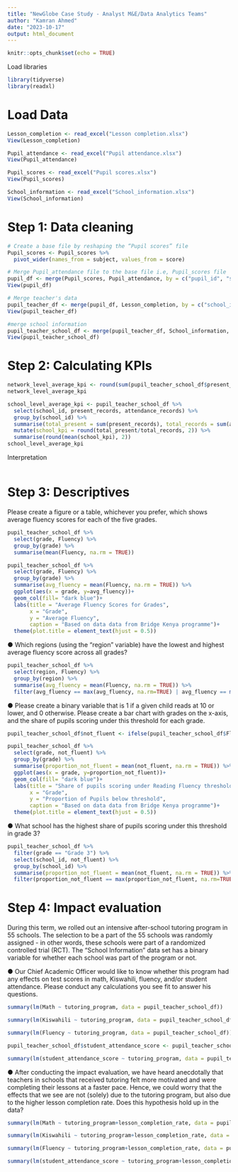```yaml
---
title: "NewGlobe Case Study - Analyst M&E/Data Analytics Teams"
author: "Kamran Ahmed"
date: "2023-10-17"
output: html_document
---
```


```r
knitr::opts_chunk$set(echo = TRUE)
```

Load libraries
```r
library(tidyverse)
library(readxl)
```
# Load Data
```r
Lesson_completion <- read_excel("Lesson completion.xlsx")
View(Lesson_completion)
```

```r
Pupil_attendance <- read_excel("Pupil attendance.xlsx")
View(Pupil_attendance)
```

```r
Pupil_scores <- read_excel("Pupil scores.xlsx")
View(Pupil_scores)
```

```r
School_information <- read_excel("School_information.xlsx")
View(School_information)
```

# Step 1: Data cleaning
```r
# Create a base file by reshaping the “Pupil scores” file
Pupil_scores <- Pupil_scores %>%
  pivot_wider(names_from = subject, values_from = score)
```

```r
# Merge Pupil_attendance file to the base file i.e, Pupil_scores file
pupil_df <- merge(Pupil_scores, Pupil_attendance, by = c("pupil_id", "school_id", "grade"))
View(pupil_df)
```

```r
# Merge teacher's data
pupil_teacher_df <- merge(pupil_df, Lesson_completion, by = c("school_id", "grade"))
View(pupil_teacher_df)
```

```r
#merge school information
pupil_teacher_school_df <- merge(pupil_teacher_df, School_information, by = "school_id")
View(pupil_teacher_school_df)
```

# Step 2: Calculating KPIs
```r
network_level_average_kpi <- round(sum(pupil_teacher_school_df$present_records)/sum(pupil_teacher_school_df$attendance_records), 2)
network_level_average_kpi
```
```r
school_level_average_kpi <- pupil_teacher_school_df %>%
  select(school_id, present_records, attendance_records) %>%
  group_by(school_id) %>%
  summarise(total_present = sum(present_records), total_records = sum(attendance_records)) %>%
  mutate(school_kpi = round(total_present/total_records, 2)) %>%
  summarise(round(mean(school_kpi), 2))
school_level_average_kpi
```
Interpretation
```r

```

# Step 3: Descriptives

Please create a figure or a table, whichever you prefer, which shows average fluency scores for each of the five grades.
```r
pupil_teacher_school_df %>%
  select(grade, Fluency) %>%
  group_by(grade) %>%
  summarise(mean(Fluency, na.rm = TRUE))
```
```r
pupil_teacher_school_df %>%
  select(grade, Fluency) %>%
  group_by(grade) %>%
  summarise(avg_fluency = mean(Fluency, na.rm = TRUE)) %>%
  ggplot(aes(x = grade, y=avg_fluency))+
  geom_col(fill= "dark blue")+
  labs(title = "Average Fluency Scores for Grades",
       x = "Grade",
       y = "Average Fluency",
       caption = "Based on data data from Bridge Kenya programme")+
  theme(plot.title = element_text(hjust = 0.5))
```

● Which regions (using the “region” variable) have the lowest and highest average fluency score across all grades?
```r
pupil_teacher_school_df %>%
  select(region, Fluency) %>%
  group_by(region) %>%
  summarise(avg_fluency = mean(Fluency, na.rm = TRUE)) %>%
  filter(avg_fluency == max(avg_fluency, na.rm=TRUE) | avg_fluency == min(avg_fluency, na.rm=TRUE))
```

● Please create a binary variable that is 1 if a given child reads at 10 or lower, and 0 otherwise. Please create a bar chart with grades on the x-axis, and the share of pupils scoring under this threshold for each grade.
```r
pupil_teacher_school_df$not_fluent <- ifelse(pupil_teacher_school_df$Fluency <=10, 1, 0)

pupil_teacher_school_df %>%
  select(grade, not_fluent) %>%
  group_by(grade) %>%
  summarise(proportion_not_fluent = mean(not_fluent, na.rm = TRUE)) %>%
  ggplot(aes(x = grade, y=proportion_not_fluent))+
  geom_col(fill= "dark blue")+
  labs(title = "Share of pupils scoring under Reading Fluency threshold of 10 across Grades",
       x = "Grade",
       y = "Proportion of Pupils below threshold",
       caption = "Based on data data from Bridge Kenya programme")+
  theme(plot.title = element_text(hjust = 0.5))
```

● What school has the highest share of pupils scoring under this threshold in grade 3?
```r
pupil_teacher_school_df %>%
  filter(grade == "Grade 3") %>%
  select(school_id, not_fluent) %>%
  group_by(school_id) %>%
  summarise(proportion_not_fluent = mean(not_fluent, na.rm = TRUE)) %>%
  filter(proportion_not_fluent == max(proportion_not_fluent, na.rm=TRUE))
```

# Step 4: Impact evaluation 

During this term, we rolled out an intensive after-school tutoring program in 55 schools. The selection to be a part of the 55 schools was randomly assigned - in other words, these schools were part of a randomized controlled trial (RCT). The “School Information” data set has a binary variable for whether each school was part of the program or not.

● Our Chief Academic Officer would like to know whether this program had any effects on test scores in math, Kiswahili, fluency, and/or student attendance. Please conduct any calculations you see fit to answer his questions.
```r
summary(lm(Math ~ tutoring_program, data = pupil_teacher_school_df))
```
```r
summary(lm(Kiswahili ~ tutoring_program, data = pupil_teacher_school_df))
```
```r
summary(lm(Fluency ~ tutoring_program, data = pupil_teacher_school_df))
```

```r
pupil_teacher_school_df$student_attendance_score <- pupil_teacher_school_df$present_records/pupil_teacher_school_df$attendance_records

summary(lm(student_attendance_score ~ tutoring_program, data = pupil_teacher_school_df))

```

● After conducting the impact evaluation, we have heard anecdotally that teachers in schools that received tutoring felt more motivated and were completing their lessons at a faster pace. Hence, we could worry that the effects that we see are not (solely) due to the tutoring program, but also due to the higher lesson completion rate. Does this hypothesis hold up in the data?
```r
summary(lm(Math ~ tutoring_program+lesson_completion_rate, data = pupil_teacher_school_df))
```
```r
summary(lm(Kiswahili ~ tutoring_program+lesson_completion_rate, data = pupil_teacher_school_df))
```

```r
summary(lm(Fluency ~ tutoring_program+lesson_completion_rate, data = pupil_teacher_school_df))
```

```r
summary(lm(student_attendance_score ~ tutoring_program+lesson_completion_rate, data = pupil_teacher_school_df))
```


